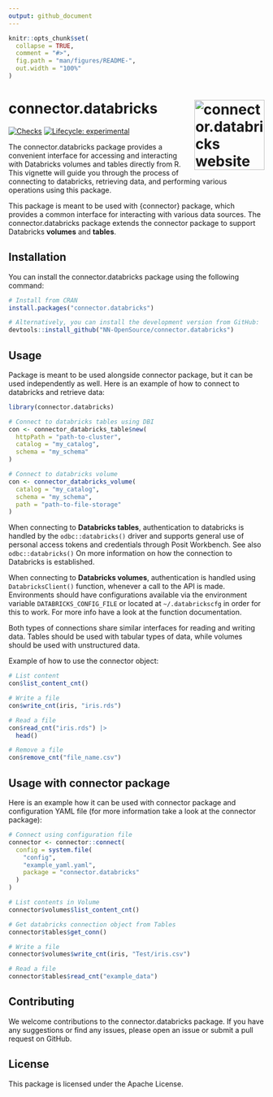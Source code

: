 ```yaml
---
output: github_document
---
```


<!-- README.md is generated from README.Rmd. Please edit that file -->

```r
knitr::opts_chunk$set(
  collapse = TRUE,
  comment = "#>",
  fig.path = "man/figures/README-",
  out.width = "100%"
)
```

# connector.databricks <a href="https://nn-opensource.github.io/connector.databricks"><img src="man/figures/logo.png" align="right" height="138" alt="connector.databricks website" /></a>

<!-- badges: start -->
[![Checks](https://github.com/NN-OpenSource/connector.databricks/actions/workflows/check_and_co.yaml/badge.svg)](https://github.com/NN-OpenSource/connector.databricks/actions/workflows/check_and_co.yaml)
[![Lifecycle: experimental](https://img.shields.io/badge/lifecycle-experimental-orange.svg)](https://lifecycle.r-lib.org/articles/stages.html#experimental)
<!-- badges: end -->

The connector.databricks package provides a convenient interface for accessing and interacting with Databricks volumes and tables directly from R. This vignette will guide you through the process of connecting to databricks, retrieving data, and performing various operations using this package.

This package is meant to be used with {connector} package, which 
provides a common interface for interacting with various data sources. The connector.databricks package extends the connector package to support Databricks **volumes** and **tables**.

## Installation

You can install the connector.databricks package using the following command:

```r
# Install from CRAN
install.packages("connector.databricks")

# Alternatively, you can install the development version from GitHub:
devtools::install_github("NN-OpenSource/connector.databricks")
```


## Usage

Package is meant to be used alongside connector package, but it can be used independently as well. 
Here is an example of how to connect to databricks and retrieve data:

```r
library(connector.databricks)

# Connect to databricks tables using DBI
con <- connector_databricks_table$new(
  httpPath = "path-to-cluster",
  catalog = "my_catalog",
  schema = "my_schema"
)

# Connect to databricks volume
con <- connector_databricks_volume(
  catalog = "my_catalog",
  schema = "my_schema",
  path = "path-to-file-storage"
)
```

When connecting to **Databricks tables**, authentication to databricks is handled by the `odbc::databricks()` 
driver and supports general use of personal access tokens and credentials through Posit Workbench.
See also `odbc::databricks()` On more information on how the connection to Databricks is established.

When connecting to **Databricks volumes**, authentication is handled using `DatabricksClient()` function,
whenever a call to the API is made. Environments should have configurations available via the environment 
variable `DATABRICKS_CONFIG_FILE` or located at `~/.databrickscfg` in order for this to work.
For more info have a look at the function documentation.

Both types of connections share similar interfaces for reading and writing data.
Tables should be used with tabular types of data, while volumes should be used 
with unstructured data.

Example of how to use the connector object:
```r
# List content
con$list_content_cnt()

# Write a file
con$write_cnt(iris, "iris.rds")

# Read a file
con$read_cnt("iris.rds") |>
  head()

# Remove a file
con$remove_cnt("file_name.csv")
```

## Usage with connector package

Here is an example how it can be used with connector package and configuration YAML file (for more information take a look at the connector package):
```r
# Connect using configuration file
connector <- connector::connect(
  config = system.file(
    "config",
    "example_yaml.yaml",
    package = "connector.databricks"
  )
)

# List contents in Volume
connector$volumes$list_content_cnt()

# Get databricks connection object from Tables
connector$tables$get_conn()

# Write a file
connector$volumes$write_cnt(iris, "Test/iris.csv")

# Read a file
connector$tables$read_cnt("example_data")
```

## Contributing
We welcome contributions to the connector.databricks package. If you have any 
suggestions or find any issues, please open an issue or submit a pull request on GitHub.

## License
This package is licensed under the Apache License.
